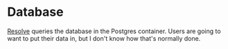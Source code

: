 # Database
[Resolve](/resolve) queries the database in the Postgres container.
Users are going to want to put their data in, but I don't know how that's normally done.
